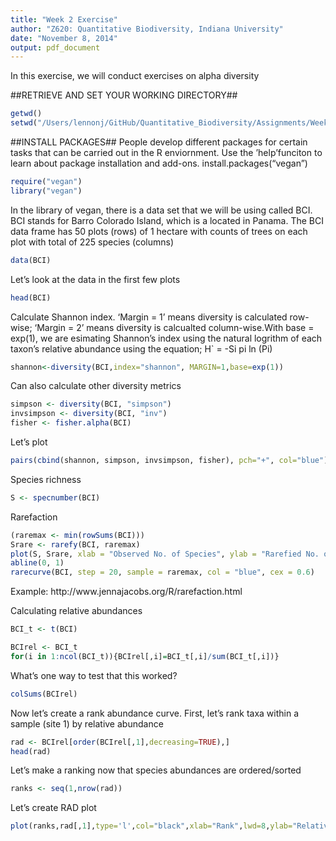 ```yaml
---
title: "Week 2 Exercise"
author: "Z620: Quantitative Biodiversity, Indiana University"
date: "November 8, 2014"
output: pdf_document
---
```

In this exercise, we will conduct exercises on alpha diversity

##RETRIEVE AND SET YOUR WORKING DIRECTORY##
```r
getwd()
setwd("/Users/lennonj/GitHub/Quantitative_Biodiversity/Assignments/Week2")
```

##INSTALL PACKAGES##
People develop different packages for certain tasks that can be carried out in the R enviornment. Use the 'help'funciton to learn about package installation and add-ons. install.packages("vegan")
```r
require("vegan")
library("vegan")
```
In the library of vegan, there is a data set that we will be using called BCI. BCI stands for Barro Colorado Island, which is a located in Panama. The BCI data frame has 50 plots (rows) of 1 hectare with counts of trees on each plot with total of 225 species (columns)
```r
data(BCI)
```
Let's look at the data in the first few plots
```r
head(BCI)
```
Calculate Shannon index. 'Margin = 1' means diversity is calculated row-wise; 'Margin = 2' means diversity is calcualted column-wise.With base = exp(1), we are esimating Shannon's index using the natural logrithm of each taxon's relative abundance using the equation; H` = -Si pi ln (Pi)
```r
shannon<-diversity(BCI,index="shannon", MARGIN=1,base=exp(1))
```
Can also calculate other diversity metrics
```r
simpson <- diversity(BCI, "simpson")
invsimpson <- diversity(BCI, "inv")
fisher <- fisher.alpha(BCI)
```
Let's plot
```r
pairs(cbind(shannon, simpson, invsimpson, fisher), pch="+", col="blue")
```
Species richness
```r
S <- specnumber(BCI)
```
Rarefaction
```r
(raremax <- min(rowSums(BCI)))
Srare <- rarefy(BCI, raremax)
plot(S, Srare, xlab = "Observed No. of Species", ylab = "Rarefied No. of Species")
abline(0, 1)
rarecurve(BCI, step = 20, sample = raremax, col = "blue", cex = 0.6)
```

Example: http://www.jennajacobs.org/R/rarefaction.html

Calculating relative abundances
```r
BCI_t <- t(BCI)

BCIrel <- BCI_t
for(i in 1:ncol(BCI_t)){BCIrel[,i]=BCI_t[,i]/sum(BCI_t[,i])}
```
What's one way to test that this worked?
```r
colSums(BCIrel)
```
Now let's create a rank abundance curve. First, let's rank taxa within a sample (site 1) by relative abundance
```r
rad <- BCIrel[order(BCIrel[,1],decreasing=TRUE),]
head(rad)
```
Let's make a ranking now that species abundances are ordered/sorted
```r
ranks <- seq(1,nrow(rad))
```
Let's create RAD plot
```r
plot(ranks,rad[,1],type='l',col="black",xlab="Rank",lwd=8,ylab="Relative Abundance",xlim=range(ranks))
```
